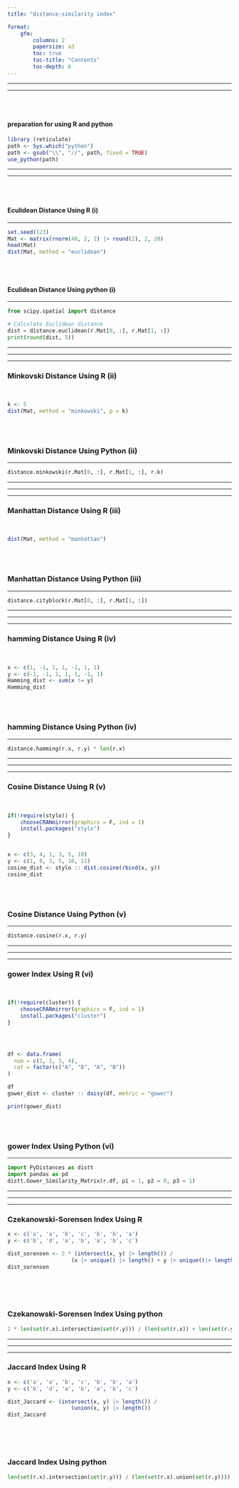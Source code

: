 ```yaml
---
title: "distance-similarity index"

format:
    gfm: 
        columns: 2
        papersize: a3
        toc: true
        toc-title: "Contents"
        toc-depth: 6
---
```


<hr><hr>
<br><br>


#### preparation for using R and python 

```r
library (reticulate)
path <- Sys.which("python")
path <- gsub("\\", "//", path, fixed = TRUE)
use_python(path)

```

<hr><hr>
<br><br>


#### Eculidean Distance Using R (i)
<hr>

```r

set.seed(123)
Mat <- matrix(rnorm(40, 2, 2) |> round(2), 2, 20)
head(Mat)
dist(Mat, method = "euclidean")
```

<br><br>



#### Eculidean Distance Using python (i)
<hr>

```python

from scipy.spatial import distance

# Calculate Euclidean distance
dist = distance.euclidean(r.Mat[0, :], r.Mat[1, :])
print(round(dist, 5))

```


***
***
***



### Minkovski Distance Using R (ii)
<br>

```r
k <- 5
dist(Mat, method = "minkowski", p = k)
```

<br><br> 


### Minkovski Distance Using Python (ii)
<hr>

```python
distance.minkowski(r.Mat[0, :], r.Mat[1, :], r.k)
```




***
***
***



### Manhattan Distance Using R (iii)
<br>

```r
dist(Mat, method = "manhattan")
```

<br><br> 


### Manhattan Distance Using Python (iii)
<hr>

```python
distance.cityblock(r.Mat[0, :], r.Mat[1, :])
```





***
***
***



###  hamming Distance Using R (iv)
<br>

```r

x <- c(1, -1, 1, 1, -1, 1, 1)
y <- c(-1, -1, 1, 1, 1, -1, 1)
Hamming_dist <- sum(x != y)
Hamming_dist
```

<br><br> 


### hamming Distance Using Python (iv)
<hr>

```python
distance.hamming(r.x, r.y) * len(r.x)
```



***
***
***



###  Cosine Distance Using R (v)
<br>

```r
if(!require(stylo)) {
    chooseCRANmirror(graphics = F, ind = 1)
    install.packages("stylo")
}


x <- c(3, 4, 1, 3, 5, 10)
y <- c(1, 0, 3, 5, 10, 11)
cosine_dist <- stylo :: dist.cosine(rbind(x, y))
cosine_dist
```

<br><br> 


### Cosine Distance Using Python (v)
<hr>

```python
distance.cosine(r.x, r.y) 
```


***
***
***



###  gower Index Using R (vi)
<br>

```r
if(!require(cluster)) {
    chooseCRANmirror(graphics = F, ind = 1)
    install.packages("cluster")
}




df <- data.frame(
  num = c(1, 2, 3, 4),
  cat = factor(c("A", "B", "A", "B"))
)

df
gower_dist <- cluster :: daisy(df, metric = "gower")

print(gower_dist)

```

<br><br> 


### gower Index Using Python (vi)
<hr>

```python
import PyDistances as distt
import pandas as pd
distt.Gower_Similarity_Matrix(r.df, p1 = 1, p2 = 0, p3 = 1)
```


***
***
***


### Czekanowski-Sorensen Index Using R 

```r
x <- c('a', 'a', 'b', 'c', 'b', 'b', 'a')
y <- c('b', 'd', 'a', 'b', 'a', 'b', 'c')

dist_sorensen <- 2 * (intersect(x, y) |> length()) / 
                    (x |> unique() |> length() + y |> unique()|> length()) 
dist_sorensen
```


<br><br><br> 


### Czekanowski-Sorensen Index Using python 


```python
2 * len(set(r.x).intersection(set(r.y))) / (len(set(r.x)) + len(set(r.y)))

```

***
***
***


### Jaccard Index Using R 

```r
x <- c('a', 'a', 'b', 'c', 'b', 'b', 'a')
y <- c('b', 'd', 'a', 'b', 'a', 'b', 'c')

dist_Jaccard <- (intersect(x, y) |> length()) / 
                    (union(x, y) |> length()) 
dist_Jaccard
```


<br><br><br> 


### Jaccard Index Using python 


```python
len(set(r.x).intersection(set(r.y))) / (len(set(r.x).union(set(r.y))))
```

